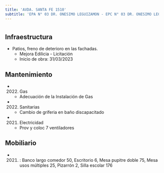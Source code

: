 ```yaml
---
title: 'AVDA. SANTA FE 1510'
subtitle: 'EPA N° 03 DR. ONESIMO LEGUIZAMON - EPC N° 03 DR. ONESIMO LEGUIZAMON'
---
```


#
## Infraestructura

* Patios, freno de deterioro en las fachadas. 
    + Mejora Edilicia - Licitación 
    + Inicio de obra: 31/03/2023 






## Mantenimiento

*  (2022) Gas 
    + Adecuación de la Instalación de Gas

*  (2022) Sanitarias 
    + Cambio de griferia en baño discapacitado

*  (2021) Electricidad 
    + Prov y coloc 7 ventiladores





## Mobiliario

*  (2021) : Banco largo comedor 50, Escritorio 6, Mesa pupitre doble 75, Mesa usos múltiples 25, Pizarrón 2, Silla escolar 176 



